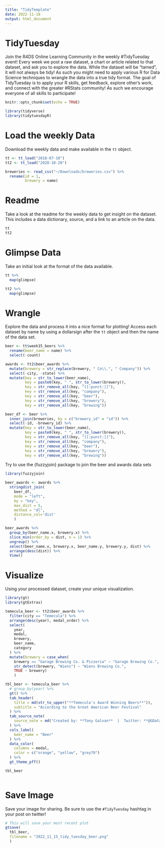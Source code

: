 ```yaml
---
title: "TidyTemplate"
date: 2022-11-18
output: html_document
---
```


# TidyTuesday

Join the R4DS Online Learning Community in the weekly #TidyTuesday event!
Every week we post a raw dataset, a chart or article related to that dataset, and ask you to explore the data.
While the dataset will be “tamed”, it will not always be tidy! As such you might need to apply various R for Data Science techniques to wrangle the data into a true tidy format.
The goal of TidyTuesday is to apply your R skills, get feedback, explore other’s work, and connect with the greater #RStats community!
As such we encourage everyone of all skills to participate!

```r

knitr::opts_chunk$set(echo = TRUE)

library(tidyverse)
library(tidytuesdayR)

```

# Load the weekly Data

Download the weekly data and make available in the `tt` object.

```r

tt <- tt_load("2018-07-10")
tt2 <- tt_load("2020-10-20")

breweries <- read_csv("~/Downloads/breweries.csv") %>%
  rename(id = 1,
         brewery = name)

```


# Readme

Take a look at the readme for the weekly data to get insight on the dataset.
This includes a data dictionary, source, and a link to an article on the data.

```r

tt
tt2

```


# Glimpse Data

Take an initial look at the format of the data available.

```r

tt %>% 
  map(glimpse)

tt2 %>% 
  map(glimpse)

```

# Wrangle

Explore the data and process it into a nice format for plotting! Access each dataset by name by using a dollarsign after the `tt` object and then the name of the data set.

```r

beer <- tt$week15_beers %>%
  rename(beer_name = name) %>%
  select(-count)

awards <- tt2$beer_awards %>%
  mutate(brewery = str_replace(brewery, " Co\\.", " Company")) %>%
  select(-city, -state) %>%
  mutate(key = str_to_lower(beer_name),
         key = paste0(key, " ", str_to_lower(brewery)),
         key = str_remove_all(key, "[[:punct:]]"),
         key = str_remove_all(key, "company"),
         key = str_remove_all(key, "beer"),
         key = str_remove_all(key, "brewery"),
         key = str_remove_all(key, "brewing"))

beer_df <- beer %>%
  inner_join(breweries, by = c("brewery_id" = "id")) %>%
  select(-id, -brewery_id) %>%
  mutate(key = str_to_lower(beer_name),
         key = paste0(key, " ", str_to_lower(brewery)),
         key = str_remove_all(key, "[[:punct:]]"),
         key = str_remove_all(key, "company"),
         key = str_remove_all(key, "beer"),
         key = str_remove_all(key, "brewery"),
         key = str_remove_all(key, "brewing"))

```

Try to use the {fuzzyjoin} package to join the beer and awards data sets

```r

library(fuzzyjoin)

beer_awards <- awards %>%
  stringdist_join(
    beer_df, 
    mode = "left", 
    by = "key", 
    max_dist = 5, 
    method = "dl", 
    distance_col='dist'
    )

beer_awards %>%
  group_by(beer_name.x, brewery.x) %>%
  slice_min(order_by = dist, n = 1) %>%
  ungroup() %>%
  select(beer_name.x, brewery.x, beer_name.y, brewery.y, dist) %>%
  arrange(desc(dist)) %>%
  View()

```



# Visualize

Using your processed dataset, create your unique visualization.

```r

library(gt)
library(gtExtras)

temecula_beer <- tt2$beer_awards %>% 
  filter(city == "Temecula") %>%
  arrange(desc(year), medal_order) %>%
  select(
    year,
    medal,
    brewery,
    beer_name,
    category
  ) %>%
  mutate(brewery = case_when(
    brewery == "Garage Brewing Co. & Pizzeria" ~ "Garage Brewing Co.", 
    str_detect(brewery, "Wiens") ~ "Wiens Brewing Co.",
    TRUE ~ brewery)
    )

tbl_beer <- temecula_beer %>%
  # group_by(year) %>%
  gt() %>%
  tab_header(
    title = md(str_to_upper("**Temecula's Award Winning Beers**")),
    subtitle = "According to the Great American Beer Festival"
  ) %>%
  tab_source_note(
    source_note = md("Created by: **Tony Galvan**  |  Twitter: **@GDataScience1**  |  #TidyTuesday")
  ) %>%
  cols_label(
    beer_name = "Beer"
  ) %>%
  data_color(
    columns = medal,
    color = c("orange", "yellow", "grey70")
  ) %>%
  gt_theme_pff()

tbl_beer
  
```

# Save Image

Save your image for sharing. Be sure to use the `#TidyTuesday` hashtag in your post on twitter! 

```r

# This will save your most recent plot
gtsave(
  tbl_beer,
  filename = "2022_11_15_tidy_tuesday_beer.png"
  )

```
